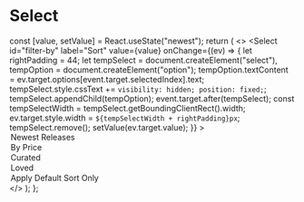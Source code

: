 
<Meta title="Select" component={Select} />

# Select

  const [value, setValue] = React.useState("newest");
  return (
    <>
      <Select
        id="filter-by"
        label="Sort"
        value={value}
        onChange={(ev) => {
          let rightPadding = 44;
          let tempSelect = document.createElement("select"),
            tempOption = document.createElement("option");
          tempOption.textContent =
            ev.target.options[event.target.selectedIndex].text;
          tempSelect.style.cssText += `
              visibility: hidden;
              position: fixed;
              `;
          tempSelect.appendChild(tempOption);
          event.target.after(tempSelect);
          const tempSelectWidth = tempSelect.getBoundingClientRect().width;
          ev.target.style.width = `${tempSelectWidth + rightPadding}px`;
          tempSelect.remove();
          setValue(ev.target.value);
        }}
      >
        <option value="newest">Newest Releases</option>
        <option value="price">By Price</option>
        <option value="curated">Curated</option>
        <option value="loved">Loved</option>
        <option value="unsorted">Apply Default Sort Only</option>
      </Select>
    </>
  );
};

<Story name="Default">
  <ManagedSelect />
</Story>
